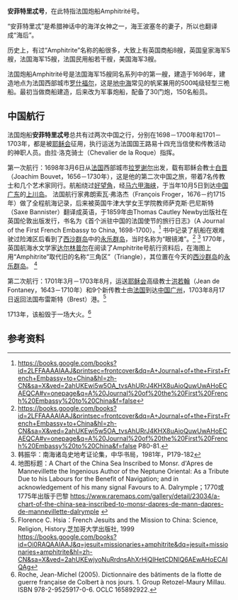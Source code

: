 '''安菲特里忒号'''，在此特指法国炮船Amphitrité号。

“安菲特里忒”是希腊神话中的海洋女神之一，海王波塞冬的妻子，所以也翻译成“海后”。

历史上，有过“Amphitrite”名称的船很多，大致上有英国商船8艘，英国皇家海军5艘，法国海军15艘，法国民用船若干艘，美国海军3艘。

法国炮船Amphitrité号是法国海军15艘同名系列中的第一艘，建造于1696年，建造地点为法国西部城市[[罗什福尔|罗什福尔]]，这是[[地中海|地中海]]常见的帆桨兼用的500吨级轻型三桅船。最初当做商船建造，后来改为军事炮船，配备了30门炮，150名船员。

== 中国航行 ==
法国炮船'''安菲特里忒号'''总共有过两次中国之行，分别在1698－1700年和1701－1703年，都是被[[耶稣会|耶稣会]]征用，执行运送为法国国王路易十四充当信使和传教活动的神职人员。由拉·洛克骑士（Chevalier de la Roque）指挥。

第一次航行：1698年3月6日从[[法国|法国]]西部城市[[拉罗谢尔|拉罗谢尔]]出发，载有耶稣会教士[[白晋|白晋]]（Joachim Bouvet，1656－1730年），这是他的第二次中国之旅，带着7名传教士和几个艺术家同行。航船绕过[[好望角|好望角]]，经[[马六甲海峡|马六甲海峡]]，于当年10月5日到达[[中国|中国]][[广东|广东]]的[[上川岛|上川岛]]。
法国航行家弗朗索瓦·弗洛杰（François Froger，1676－约1715年）做了全程航海记录，后来被英国牛津大学女王学院教师萨克斯·巴尼斯特（Saxe Bannister）翻译成英语，于1859年由Thomas Cautley Newby出版社在英国伦敦出版发行，书名为《首个派驻中国的法国使节的旅行日志》（A Journal of the First French Embassy to China, 1698-1700）。<ref> https://books.google.com/books?id=2LFFAAAAIAAJ&printsec=frontcover&dq=A+Journal+of+the+First+French+Embassy+to+China&hl=zh-CN&sa=X&ved=2ahUKEwi5w5OA_tvsAhURrJ4KHX8uAioQuwUwAHoECAEQCA#v=onepage&q=A%20Journal%20of%20the%20First%20French%20Embassy%20to%20China&f=false</ref>
书中记录了航船在艰难驶过险滩区后看到了[[西沙群岛|西沙群岛]]中的[[永乐群岛|永乐群岛]]，当时名称为“眼镜滩”。<ref> https://books.google.com/books?id=2LFFAAAAIAAJ&printsec=frontcover&dq=A+Journal+of+the+First+French+Embassy+to+China&hl=zh-CN&sa=X&ved=2ahUKEwi5w5OA_tvsAhURrJ4KHX8uAioQuwUwAHoECAEQCA#v=onepage&q=A%20Journal%20of%20the%20First%20French%20Embassy%20to%20China&f=false P80-81.</ref>
<ref>韩振华：南海诸岛史地考证论集，中华书局，1981年，P179-182</ref>
1770年，英国航海水文学家[[达尔林普尔|达尔林普尔]]在阅读了Amphitrite号航行资料后，在海图上用“Amphitrite”取代旧的名称“三角区”（Triangle），其位置在今天的[[西沙群岛|西沙群岛]]的[[永乐群岛|永乐群岛]]。
<ref>地图标题：A Chart of the China Sea Inscribed to Monsr. d'Apres de Mannevillette the Ingenious Author of the Neptune Oriental: As a Tribute Due to his Labours for the Benefit of Navigation; and in acknowledgement of his many signal Favours to A. Dalrymple；1770或1775年出版于巴黎 https://www.raremaps.com/gallery/detail/23034/a-chart-of-the-china-sea-inscribed-to-monsr-dapres-de-mann-dapres-de-mannevillette-dalrymple {{Wayback|url=https://www.raremaps.com/gallery/detail/23034/a-chart-of-the-china-sea-inscribed-to-monsr-dapres-de-mann-dapres-de-mannevillette-dalrymple |date=20201001194000 }}</ref>

第二次航行：1701年3月－1703年8月，运送[[耶稣会|耶稣会]]高级教士[[洪若翰|洪若翰]]（Jean de Fontaney，1643－1710年）和9个新传教士由[[法国|法国]]到达[[中国|中国]][[广州|广州]]，1703年8月17日返回法国布雷斯特（Brest）港。<ref>Florence C. Hsia：French Jesuits and the Mission to China: Science, Religion, History.芝加哥大学出版社, 1999
https://books.google.com/books?id=Oi0RAQAAIAAJ&q=jesuit+missionaries+amphitrite&dq=jesuit+missionaries+amphitrite&hl=zh-CN&sa=X&ved=2ahUKEwjyoNuRrdnsAhXrHjQIHetCDNIQ6AEwAHoECAIQAg</ref>

1713年，该船毁于一场大火。<ref>Roche, Jean-Michel (2005). Dictionnaire des bâtiments de la flotte de guerre française de Colbert à nos jours. 1. Group Retozel-Maury Millau. ISBN 978-2-9525917-0-6. OCLC 165892922.</ref>

== 参考资料 ==
{{reflist}}